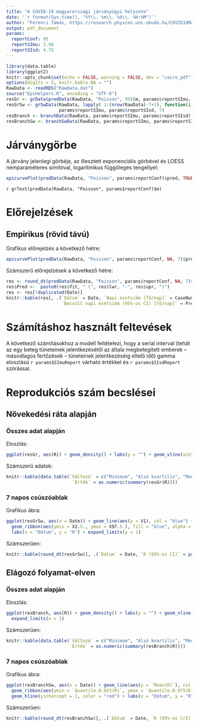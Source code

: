 ```yaml
---
title: "A COVID-19 magyarországi járványügyi helyzete"
date: '`r format(Sys.time(), "%Y\\. %m\\. %d\\. %H:%M")`'
author: "Ferenci Tamás, https://research.physcon.uni-obuda.hu/COVID19MagyarEpi/"
output: pdf_document
params:
  reportConf: 95
  reportSImu: 3.96
  reportSIsd: 4.75
---
```


```r
library(data.table)
library(ggplot2)
knitr::opts_chunk$set(echo = FALSE, warning = FALSE, dev = "cairo_pdf")
options(digits = 3, knitr.kable.NA = "")
RawData <- readRDS("RawData.dat")
source("EpiHelpers.R", encoding = "UTF-8")
resGr <- grData(predData(RawData, "Poisson", 95)$m, params$reportSImu, params$reportSIsd)
resGrSw <- grSwData(RawData, lapply( 1:(nrow(RawData)-7+1), function(i) predData(RawData[i:(i+7-1)], "Poisson", 95)$m ),
                    params$reportSImu, params$reportSIsd, 7)
resBranch <- branchData(RawData, params$reportSImu, params$reportSIsd)
resBranchSw <- branchSwData(RawData, params$reportSImu, params$reportSIsd, 7)
```

# Járványgörbe

A járvány jelenlegi görbéje, az illesztett exponenciális görbével és LOESS nemparaméteres simítóval, logaritmikus függőleges tengellyel:

```r
epicurvePlot(predData(RawData, "Poisson", params$reportConf)$pred, TRUE, TRUE, TRUE, TRUE, params$reportConf)
```

`r grText(predData(RawData, "Poisson", params$reportConf)$m)`

# Előrejelzések

## Empirikus (rövid távú)

Grafikus előrejelzés a következő hétre:

```r
epicurvePlot(predData(RawData, "Poisson", params$reportConf, NA, 7)$pred, TRUE, TRUE, FALSE, TRUE, NA)
```

Számszerű előrejelzések a következő hétre:

```r
res <- round_dt(predData(RawData, "Poisson", params$reportConf, NA, 7)$pred)
res$Pred <-  paste0(res$fit, " (", res$lwr, "-", res$upr, ")")
res <- res[!duplicated(Date)]
knitr::kable(res[, .(`Dátum` = Date, `Napi esetszám [fő/nap]` = CaseNumber,
                     `Becsült napi esetszám (95%-os CI) [fő/nap]` = Pred)])
```

# Számításhoz használt feltevések

A következő számításokhoz a modell feltételezi, hogy a serial interval (tehát az egy beteg tüneteinek jelentkezésétől az általa megbetegített emberek -- másodlagos fertőzések -- tüneteinek jelentkezéséig eltelő idő) gamma eloszlású `r params$SImuReport` várható értékkel és `r params$SIsdReport` szórással.

# Reprodukciós szám becslései

## Növekedési ráta alapján

### Összes adat alapján

Eloszlás:

```r
ggplot(resGr, aes(R)) + geom_density() + labs(y = "") + geom_vline(xintercept = 1, col = "red", size = 2) + expand_limits(x = 1)
```

Számszerű adatok:

```r
knitr::kable(data.table(`Változó` = c("Minimum", "Alsó kvartilis", "Medián", "Átlag", "Felső kvartilis", "Maximum"),
                         `Érték` = as.numeric(summary(resGr$R))))
```

### 7 napos csúszóablak

Grafikus ábra:

```r
ggplot(resGrSw, aes(x = Date)) + geom_line(aes(y = V1), col = "blue") +
  geom_ribbon(aes(ymin = X2.5., ymax = X97.5.), fill = "blue", alpha = 0.2) +  geom_hline(yintercept = 1, color = "red") +
  labs(x = "Dátum", y = "R") + expand_limits(y = 1)
```

Számszerűen:

```r
knitr::kable(round_dt(resGrSw)[, .(`Dátum` = Date, `R (95%-os CI)` = paste0(V1, " (", X2.5., "-", X97.5., ")"))])
```

## Elágozó folyamat-elven

### Összes adat alapján

Eloszlás:

```r
ggplot(resBranch, aes(R)) + geom_density() + labs(y = "") + geom_vline(xintercept = 1, col = "red", size = 2) +
  expand_limits(x = 1)
```

Számszerűen:

```r
knitr::kable(data.table(`Változó` = c("Minimum", "Alsó kvartilis", "Medián", "Átlag", "Felső kvartilis", "Maximum" ),
                        `Érték` = as.numeric(summary(resBranch$R))))
```

### 7 napos csúszóablak

Grafikus ábra:

```r
ggplot(resBranchSw, aes(x = Date)) + geom_line(aes(y = `Mean(R)`), col = "blue") +
  geom_ribbon(aes(ymin = `Quantile.0.025(R)`, ymax = `Quantile.0.975(R)`), fill = "blue", alpha = 0.2) +
  geom_hline(yintercept = 1, color = "red") + labs(x = "Dátum", y = "R") + expand_limits(y = 1)
```

Számszerűen:

```r
knitr::kable(round_dt(resBranchSw)[, .(`Dátum` = Date, `R (95%-os CrI)` = paste0(`Mean(R)`, " (", `Quantile.0.025(R)`,
                                                                                 "-", `Quantile.0.975(R)`, ")"))])
```
